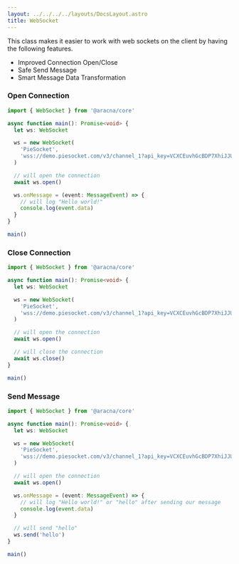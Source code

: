 ```yaml
---
layout: ../../../../layouts/DocsLayout.astro
title: WebSocket
---
```


This class makes it easier to work with web sockets on the client by having the following features.

- Improved Connection Open/Close
- Safe Send Message
- Smart Message Data Transformation

### Open Connection

```ts
import { WebSocket } from '@aracna/core'

async function main(): Promise<void> {
  let ws: WebSocket

  ws = new WebSocket(
    'PieSocket',
    'wss://demo.piesocket.com/v3/channel_1?api_key=VCXCEuvhGcBDP7XhiJJUDvR1e1D3eiVjgZ9VRiaV&notify_self'
  )

  // will open the connection
  await ws.open()

  ws.onMessage = (event: MessageEvent) => {
    // will log "Hello world!"
    console.log(event.data)
  }
}

main()
```

### Close Connection

```ts
import { WebSocket } from '@aracna/core'

async function main(): Promise<void> {
  let ws: WebSocket

  ws = new WebSocket(
    'PieSocket',
    'wss://demo.piesocket.com/v3/channel_1?api_key=VCXCEuvhGcBDP7XhiJJUDvR1e1D3eiVjgZ9VRiaV&notify_self'
  )

  // will open the connection
  await ws.open()

  // will close the connection
  await ws.close()
}

main()
```

### Send Message

```ts
import { WebSocket } from '@aracna/core'

async function main(): Promise<void> {
  let ws: WebSocket

  ws = new WebSocket(
    'PieSocket',
    'wss://demo.piesocket.com/v3/channel_1?api_key=VCXCEuvhGcBDP7XhiJJUDvR1e1D3eiVjgZ9VRiaV&notify_self'
  )

  // will open the connection
  await ws.open()

  ws.onMessage = (event: MessageEvent) => {
    // will log "Hello world!" or "hello" after sending our message
    console.log(event.data)
  }

  // will send "hello"
  ws.send('hello')
}

main()
```
